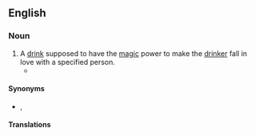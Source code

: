 ==English==

===Noun===
{{en-noun}}

# A [[drink]] supposed to have the [[magic]] power to make the [[drinker]] fall in love with a specified person.
#* {{quote-book|1=en|year=1936|author=Rollo Ahmed|title=The Black Art|publisher=Long|location=London|page=82|passage=One '''love potion''' was composed of the powdered navel string of a new-born baby boy.}}

====Synonyms====
* {{l|en|philtre}}, {{l|en|philter}}

====Translations====
{{trans-see|philter}}
{{C|en|Love|Fantasy|Occult}}